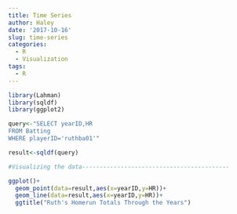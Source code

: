 ```yaml
---
title: Time Series
author: Haley
date: '2017-10-16'
slug: time-series
categories:
  - R
  - Visualization
tags:
  - R
---
```


```r
library(Lahman)
library(sqldf)
library(ggplot2)

query<-"SELECT yearID,HR
FROM Batting
WHERE playerID='ruthba01'"

result<-sqldf(query)

#Visualizing the data------------------------------------------

ggplot()+
  geom_point(data=result,aes(x=yearID,y=HR))+
  geom_line(data=result,aes(x=yearID,y=HR))+
  ggtitle("Ruth's Homerun Totals Through the Years")


```

